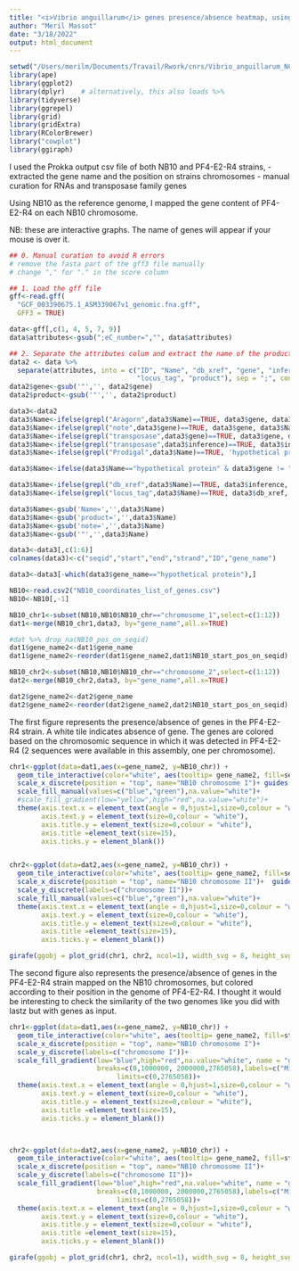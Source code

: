 ```yaml
---
title: "<i>Vibrio anguillarum</i> genes presence/absence heatmap, using NB10 as ref, example with PF4-E2-R4"
author: "Meril Massot"
date: "3/18/2022"
output: html_document
---
```


```r
setwd("/Users/merilm/Documents/Travail/Rwork/cnrs/Vibrio_anguillarum_NCBI_dataset/data")
library(ape)
library(ggplot2)
library(dplyr)    # alternatively, this also loads %>%
library(tidyverse)
library(ggrepel)
library(grid)
library(gridExtra)
library(RColorBrewer)
library("cowplot")
library(ggiraph)


```

I used the Prokka output csv file of both NB10 and PF4-E2-R4 strains, 
- extracted the gene name and the position on strains chromosomes
- manual curation for RNAs and transposase family genes

Using NB10 as the reference genome, I mapped the gene content of PF4-E2-R4 on each NB10 chromosome.  

NB: these are interactive graphs. The name of genes will appear if your mouse is over it.
```r
## 0. Manual curation to avoid R errors
# remove the fasta part of the gff3 file manually 
# change "," for "." in the score column

## 1. Load the gff file
gff<-read.gff(
  "GCF_003390675.1_ASM339067v1_genomic.fna.gff",  
  GFF3 = TRUE)

data<-gff[,c(1, 4, 5, 7, 9)]
data$attributes<-gsub(";eC_number=","", data$attributes)

## 2. Separate the attributes colum and extract the name of the product genes in one column named 'gene_name'
data2 <- data %>% 
  separate(attributes, into = c("ID", "Name", "db_xref", "gene", "inference", 
                                "locus_tag", "product"), sep = ";", convert = TRUE)
data2$gene<-gsub('"','', data2$gene)
data2$product<-gsub('"','', data2$product)

data3<-data2
data3$Name<-ifelse(grepl("Aragorn",data3$Name)==TRUE, data3$gene, data3$Name)               # RNAs 
data3$Name<-ifelse(grepl("note",data3$gene)==TRUE, data3$gene, data3$Name)                  # hypothetical proteins with annotation
data3$Name<-ifelse(grepl("transposase",data3$gene)==TRUE, data3$gene, data3$Name)           # transposases
data3$Name<-ifelse(grepl("transposase",data3$inference)==TRUE, data3$inference, data3$Name) # transposases
data3$Name<-ifelse(grepl("Prodigal",data3$Name)==TRUE, 'hypothetical protein', data3$Name)

data3$Name<-ifelse(data3$Name=="hypothetical protein" & data3$gene != "product=hypothetical protein", data3$gene, data3$Name)

data3$Name<-ifelse(grepl("db_xref",data3$Name)==TRUE, data3$inference, data3$Name)
data3$Name<-ifelse(grepl("locus_tag",data3$Name)==TRUE, data3$db_xref, data3$Name)

data3$Name<-gsub('Name=','',data3$Name)
data3$Name<-gsub('product=','',data3$Name)
data3$Name<-gsub('note=','',data3$Name)
data3$Name<-gsub('"','',data3$Name)

data3<-data3[,c(1:6)]
colnames(data3)<-c("seqid","start","end","strand","ID","gene_name")

data3<-data3[-which(data3$gene_name=="hypothetical protein"),]

NB10<-read.csv2("NB10_coordinates_list_of_genes.csv")
NB10<-NB10[,-1]

NB10_chr1<-subset(NB10,NB10$NB10_chr=="chromosome_1",select=c(1:12))
dat1<-merge(NB10_chr1,data3, by="gene_name",all.x=TRUE)

#dat %>% drop_na(NB10_pos_on_seqid)
dat1$gene_name2<-dat1$gene_name
dat1$gene_name2<-reorder(dat1$gene_name2,dat1$NB10_start_pos_on_seqid)

NB10_chr2<-subset(NB10,NB10$NB10_chr=="chromosome_2",select=c(1:12))
dat2<-merge(NB10_chr2,data3, by="gene_name",all.x=TRUE)

dat2$gene_name2<-dat2$gene_name
dat2$gene_name2<-reorder(dat2$gene_name2,dat2$NB10_start_pos_on_seqid)

```


The first figure represents the presence/absence of genes in the PF4-E2-R4 strain. A white tile indicates absence of gene. The genes are colored based on the chromosomic sequence in which it was detected in PF4-E2-R4 (2 sequences were available in this assembly, one per chromosome).


```r
chr1<-ggplot(data=dat1,aes(x=gene_name2, y=NB10_chr)) +
  geom_tile_interactive(color="white", aes(tooltip= gene_name2, fill=seqid.y, data_id = seqid.y)) + 
  scale_x_discrete(position = "top", name="NB10 chromosome I")+ guides(fill='none')+
  scale_fill_manual(values=c("blue","green"),na.value="white")+
  #scale_fill_gradient(low="yellow",high="red",na.value="white")+
  theme(axis.text.x = element_text(angle = 0,hjust=1,size=0,colour = "white"),
        axis.text.y = element_text(size=0,colour = "white"),
        axis.title.y = element_text(size=0,colour = "white"),
        axis.title =element_text(size=15),
        axis.ticks.y = element_blank())


chr2<-ggplot(data=dat2,aes(x=gene_name2, y=NB10_chr)) +
  geom_tile_interactive(color="white", aes(tooltip= gene_name2, fill=seqid.y, data_id = seqid.y)) + 
  scale_x_discrete(position = "top", name="NB10 chromosome II")+  guides(fill='none')+
  scale_y_discrete(labels=c("chromosome II"))+
  scale_fill_manual(values=c("blue","green"),na.value="white")+
  theme(axis.text.x = element_text(angle = 0,hjust=1,size=0,colour = "white"),
        axis.text.y = element_text(size=0,colour = "white"),
        axis.title.y = element_text(size=0,colour = "white"),
        axis.title =element_text(size=15),
        axis.ticks.y = element_blank())

girafe(ggobj = plot_grid(chr1, chr2, ncol=1), width_svg = 8, height_svg = 3)

```



The second figure also represents the presence/absence of genes in the PF4-E2-R4 strain mapped on the NB10  chromosomes, but colored according to their position in the genome of PF4-E2-R4.
I thought it would be interesting to check the similarity of the two genomes like you did with lastz but with genes as input.


```r
chr1<-ggplot(data=dat1,aes(x=gene_name2, y=NB10_chr)) +
  geom_tile_interactive(color="white", aes(tooltip= gene_name2, fill=start, data_id = seqid.y)) + 
  scale_x_discrete(position = "top", name="NB10 chromosome I")+  
  scale_y_discrete(labels=c("chromosome I"))+
  scale_fill_gradient(low="blue",high="red",na.value="white", name = "gene position on \n PF4-E2-R4 assembly",
                      breaks=c(0,1000000, 2000000,2765058),labels=c("Minimum",1000000, 2000000,"Maximum"),
                           limits=c(0,2765058))+
  theme(axis.text.x = element_text(angle = 0,hjust=1,size=0,colour = "white"),
        axis.text.y = element_text(size=0,colour = "white"),
        axis.title.y = element_text(size=0,colour = "white"),
        axis.title =element_text(size=15),
        axis.ticks.y = element_blank())



chr2<-ggplot(data=dat2,aes(x=gene_name2, y=NB10_chr)) +
  geom_tile_interactive(color="white", aes(tooltip= gene_name2, fill=start, data_id = seqid.y)) + 
  scale_x_discrete(position = "top", name="NB10 chromosome II")+  
  scale_y_discrete(labels=c("chromosome II"))+
  scale_fill_gradient(low="blue",high="red",na.value="white", name = "gene position on \n PF4-E2-R4 assembly",
                      breaks=c(0,1000000, 2000000,2765058),labels=c("Minimum",1000000, 2000000,"Maximum"),
                           limits=c(0,2765058))+
  theme(axis.text.x = element_text(angle = 0,hjust=1,size=0,colour = "white"),
        axis.text.y = element_text(size=0,colour = "white"),
        axis.title.y = element_text(size=0,colour = "white"),
        axis.title =element_text(size=15),
        axis.ticks.y = element_blank())

girafe(ggobj = plot_grid(chr1, chr2, ncol=1), width_svg = 8, height_svg = 3)

```



